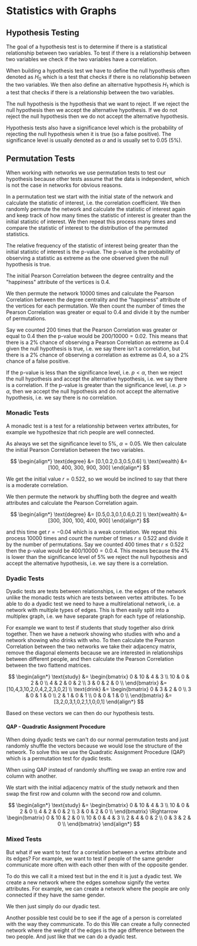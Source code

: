 
# Statistics with Graphs

## Hypothesis Testing

The goal of a hypothesis test is to determine if there is a statistical relationship between two variables. To test
if there is a relationship between two variables we check if the two variables have a correlation.

When building a hypothesis test we have to define the null hypothesis often denoted as $H_0$ which is a test that 
checks if there is no relationship between the two variables. We then also define an alternative hypothesis $H_1$ 
which is a test that checks if there is a relationship between the two variables.

The null hypothesis is the hypothesis that we want to reject. If we reject the null hypothesis then we accept the 
alternative hypothesis. If we do not reject the null hypothesis then we do not accept the alternative hypothesis.

Hypothesis tests also have a significance level which is the probability of rejecting the null hypothesis when it is 
true (so a false positive). The significance level is usually denoted as $\alpha$ and is usually set to 0.05 (5%).

## Permutation Tests

When working with networks we use permutation tests to test our hypothesis because other tests assume that the data is 
independent, which is not the case in networks for obvious reasons.

In a permutation test we start with the initial state of the network and calculate the statistic of interest, i.e. the 
correlation coefficient. We then randomly permute the network and calculate the statistic of interest again and keep 
track of how many times the statistic of interest is greater than the initial statistic of interest. We then repeat this 
process many times and compare the statistic of interest to the distribution of the permuted statistics. 

The relative frequency of the statistic of interest being greater than the initial statistic of interest is the p-value. 
The p-value is the probability of observing a statistic as extreme as the one observed given the null hypothesis is true. 

<Callout type="example">

The initial Pearson Correlation between the degree centrality and the "happiness" attribute of the vertices is 0.4.

We then permute the network 10000 times and calculate the Pearson Correlation between the degree centrality and the 
"happiness" attribute of the vertices for each permutation. We then count the number of times the Pearson Correlation 
was greater or equal to 0.4 and divide it by the number of permutations. 

Say we counted 200 times that the Pearson Correlation was greater or equal to 0.4 then the p-value would be 
$200/10000 = 0.02$. This means that there is a 2% chance of observing a Pearson Correlation as extreme as 0.4 
given the null hypothesis is true, i.e. we say there isn't a correlation, but there is a 2% chance of observing a 
correlation as extreme as 0.4, so a 2% chance of a false positive.

If the p-value is less than the significance level, i.e. $p < \alpha$, then we reject the null hypothesis and accept the 
alternative hypothesis, i.e. we say there is a correlation. If the p-value is greater than the significance level, i.e. 
$p > \alpha$, then we accept the null hypothesis and do not accept the alternative hypothesis, i.e. we say there 
is no correlation.

</Callout>

### Monadic Tests

A monadic test is a test for a relationship between vertex attributes, for example we hypothesize that rich people 
are well connected.

<Callout type="example">

As always we set the significance level to 5%, $\alpha = 0.05$. We then calculate the initial Pearson Correlation 
between the two variables.

$$
\begin{align*}
\text{degree} &= [0.1,0.2,0.3,0.5,0.6] \\
\text{wealth} &= [100, 400, 300, 900, 300]
\end{align*}
$$

We get the initial value $r=0.522$, so we would be inclined to say that there is a moderate correlation.

We then permute the network by shuffling both the degree and wealth attributes and calculate the Pearson Correlation again.

$$
\begin{align*}
\text{degree} &= [0.5,0.3,0.1,0.6,0.2] \\
\text{wealth} &= [300, 300, 100, 400, 900]
\end{align*}
$$

and this time get $r=-0.04$ which is a weak correlation. We repeat this process 10000 times and count the number of 
times $r \leq 0.522$ and divide it by the number of permutations. Say we counted 400 times that $r \leq 0.522$ then 
the p-value would be $400/10000 = 0.0.4$. This means because the 4% is lower than the significance level of 5% we 
reject the null hypothesis and accept the alternative hypothesis, i.e. we say there is a correlation.
</Callout>

### Dyadic Tests

Dyadic tests are tests between relationships, i.e. the edges of the network unlike the monadic tests which are tests 
between vertex attributes. To be able to do a dyadic test we need to have a multirelational network, i.e. a network 
with multiple types of edges. This is then easily split into a multiplex graph, i.e. we have separate graph for each 
type of relationship.

<Callout type="example">
For example we want to test if students that study together also drink together. Then we have a network showing who 
studies with who and a network showing who drinks with who. To then calculate the Pearson Correlation between the two 
networks we take their adjacency matrix, remove the diagonal elements because we are interested in relationships 
between different people, and then calculate the Pearson Correlation between the two flattend matrices.

$$
\begin{align*}
\text{study} &= \begin{bmatrix}
0 & 10 & 4 & 3 \\
10 & 0 & 2 & 0 \\
4 & 2 & 0 & 2 \\
3 & 0 & 2 & 0 \\
\end{bmatrix} &= [10,4,3,10,2,0,4,2,2,3,0,2] \\
\text{drink} &= \begin{bmatrix}
0 & 3 & 2 & 0 \\
3 & 0 & 1 & 0 \\
2 & 1 & 0 & 1 \\
0 & 0 & 1 & 0 \\
\end{bmatrix}  &= [3,2,0,3,1,0,2,1,1,0,0,1]
\end{align*}
$$

Based on these vectors we can then do our hypothesis tests.
</Callout>

#### QAP - Quadratic Assignment Procedure

When doing dyadic tests we can't do our normal permutation tests and just randomly shuffle the vectors because we 
would lose the structure of the network. To solve this we use the Quadratic Assignment Procedure (QAP) which is a 
permutation test for dyadic tests. 

When using QAP instead of randomly shuffling we swap an entire row and column with another. 

<Callout type="example">

We start with the initial adjacency matrix of the study network and then swap the first row and column with the 
second row and column.

$$
\begin{align*}
\text{study} &= \begin{bmatrix}
0 & 10 & 4 & 3 \\
10 & 0 & 2 & 0 \\
4 & 2 & 0 & 2 \\
3 & 0 & 2 & 0 \\
\end{bmatrix} \Rightarrow \begin{bmatrix}
0 & 10 & 2 & 0 \\
10 & 0 & 4 & 3 \\
2 & 4 & 0 & 2 \\
0 & 3 & 2 & 0 \\
\end{bmatrix}
\end{align*}
$$
</Callout>

### Mixed Tests

But what if we want to test for a correlation between a vertex attribute and its edges? For example, we want to 
test if people of the same gender communicate more often with each other then with of the opposite gender. 

To do this we call it a mixed test but in the end it is just a dyadic test. We create a new network where the edges 
somehow signify the vertex attributes. For example, we can create a network where the people are only connected if 
they have the same gender.

We then just simply do our dyadic test.

Another possible test could be to see if the age of a person is correlated with the way they communicate. To do this 
We can create a fully connected network where the weight of the edges is the age difference between the two people.
And just like that we can do a dyadic test.
